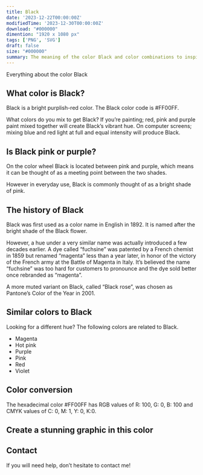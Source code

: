 ```yaml
---
title: Black
date: '2023-12-22T00:00:00Z'
modifiedTime: '2023-12-30T00:00:00Z'
download: "#000000"
dimention: "1920 x 1080 px"
tags: ['PNG', 'SVG']
draft: false
size: "#000000"
summary: The meaning of the color Black and color combinations to inspire your next design.
---
```


Everything about the color Black

## What color is Black?

Black is a bright purplish-red color. The Black color code is #FF00FF.

What colors do you mix to get Black? If you’re painting; red, pink and purple paint mixed together will create Black’s vibrant hue. On computer screens; mixing blue and red light at full and equal intensity will produce Black.

## Is Black pink or purple?

On the color wheel Black is located between pink and purple, which means it can be thought of as a meeting point between the two shades.

However in everyday use, Black is commonly thought of as a bright shade of pink.

## The history of Black

Black was first used as a color name in English in 1892. It is named after the bright shade of the Black flower.

However, a hue under a very similar name was actually introduced a few decades earlier. A dye called “fuchsine” was patented by a French chemist in 1859 but renamed “magenta” less than a year later, in honor of the victory of the French army at the Battle of Magenta in Italy. It’s believed the name “fuchsine” was too hard for customers to pronounce and the dye sold better once rebranded as “magenta”.

A more muted variant on Black, called “Black rose”, was chosen as Pantone’s Color of the Year in 2001.

## Similar colors to Black

Looking for a different hue? The following colors are related to Black.

- Magenta
- Hot pink
- Purple
- Pink
- Red
- Violet

## Color conversion

The hexadecimal color #FF00FF has RGB values of R: 100, G: 0, B: 100 and CMYK values of C: 0, M: 1, Y: 0, K:0.

<Table
  headers={['TYPES', 'VALUE', 'CSS']}
  rows={[
    ['HEX', 'ff00ff', 'ff00ff'],
    ['RGB DECIMAL', '255, 0, 255', 'rgb(255,0,255)'],
    ['CMYK', '0, 100, 0, 0', '-'],
    ['HSL', '300°, 100, 50', 'hsl(300°, 100%, 50%)']
  ]}
/>

## Create a stunning graphic in this color

## Contact

If you will need help, don’t hesitate to contact me!
